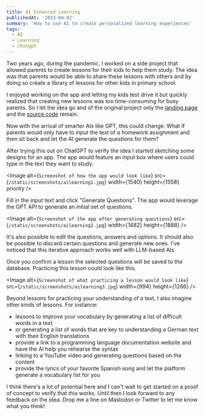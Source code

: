 ```yaml
---
title: AI Enhanced Learning
publishedAt: '2023-04-02'
summary: 'How to use AI to create personalized learning experiences'
tags:
  - AI
  - Learning
  - chatgpt
---
```


Two years ago, during the pandemic, I worked on a side project that allowed parents to create lessons for their kids to help them study. The idea was that parents would be able to share these lessons with others and by doing so create a library of lessons for other kids in primary school.

I enjoyed working on the app and letting my kids test drive it but quickly realized that creating new lessons was too time-consuming for busy parents. So I let the idea go and of the original project only the [landing page](https://mijn-lessen.vercel.app/) and the [source code](https://github.com/vnglst/mijn-lessen-web) remain.

Now with the arrival of smarter AIs like GPT, this could change. What if parents would only have to input the text of a homework assignment and then sit back and let the AI generate the questions for them?

After trying this out on ChatGPT to verify the idea I started sketching some designs for an app. The app would feature an input box where users could type in the text they want to study.

<Image
  alt={`Screenshot of how the app would look like`}
  src={`/static/screenshots/ailearning1.jpg`}
  width={1540}
  height={1558}
  priority
/>

Fill in the input text and click "Generate Questions". The app would leverage the GPT API to generate an initial set of questions.

<Image
  alt={`Screenshot of the app after generating questions`}
  src={`/static/screenshots/ailearning2.jpg`}
  width={1482}
  height={1888}
/>

It's also possible to edit the questions, answers and options. It should also be possible to discard certain questions and generate new ones. I've noticed that this iterative approach works well with LLM-based AIs.

Once you confirm a lesson the selected questions will be saved to the database. Practicing this lesson could look like this.

<Image
  alt={`Screenshot of what practicing a lesson would look like`}
  src={`/static/screenshots/ailearning3.jpg`}
  width={994}
  height={1266}
/>

Beyond lessons for practicing your understanding of a text, I also imagine other kinds of lessons. For instance:

- lessons to improve your vocabulary by generating a list of difficult words in a text
- or generating a list of words that are key to understanding a German text with their English translations
- provide a link to a programming language documentation website and have the AI help you rehearse the syntax
- linking to a YouTube video and generating questions based on the content
- provide the lyrics of your favorite Spanish song and let the platform generate a vocabulary list for you

I think there's a lot of potential here and I can't wait to get started on a proof of concept to verify that this works. Until then I look forward to any feedback on the idea. Drop me a line on Mastodon or Twitter to let me know what you think!

